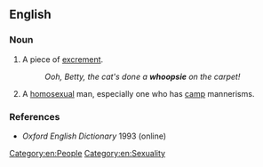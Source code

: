 ==English==

===Noun===
{{en-noun}}

# {{lb|en|British|childish}} A piece of [[excrement]].
#: ''Ooh, Betty, the cat's done a '''whoopsie''' on the carpet!''
# {{lb|en|British|slang}} A [[homosexual]] man, especially one who has [[camp]] mannerisms.

===References===
*''Oxford English Dictionary'' 1993 (online)

[[Category:en:People]]
[[Category:en:Sexuality]]